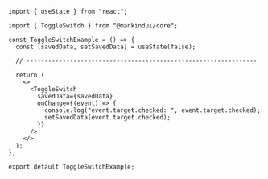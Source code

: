 ```tsx
import { useState } from "react";

import { ToggleSwitch } from "@mankindui/core";

const ToggleSwitchExample = () => {
  const [savedData, setSavedData] = useState(false);

  // ----------------------------------------------------------------

  return (
    <>
      <ToggleSwitch
        savedData={savedData}
        onChange={(event) => {
          console.log("event.target.checked: ", event.target.checked);
          setSavedData(event.target.checked);
        }}
      />
    </>
  );
};

export default ToggleSwitchExample;
```
